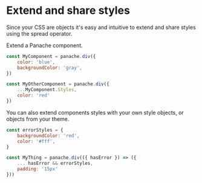 # Extend and share styles

Since your CSS are objects it's easy and intuitive to extend and share styles using the spread operator.

Extend a Panache component.

```jsx
const MyComponent = panache.div({
	color: 'blue',
	backgroundColor: 'gray',
})

const MyOtherComponent = panache.div({
	...MyComponent.Styles,
	color: 'red'
})
```

You can also extend components styles with your own style objects, or objects from your theme.

```jsx
const errorStyles = {
	backgroundColor: 'red',
	color: '#fff',
}

const MyThing = panache.div(({ hasError }) => ({
	... hasError && errorStyles,
	padding: '15px'
}))
```